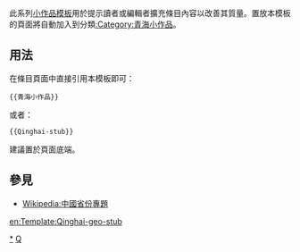 <includeonly></includeonly><noinclude>{{template doc page viewed directly}}</noinclude>
<!-- 在本行下編輯模板說明 -->
此系列[[:Category:小作品模板|小作品模板]]用於提示讀者或編輯者擴充條目內容以改善其質量。置放本模板的頁面將自動加入到分類[[:Category:青海小作品]]。
== 用法 ==
在條目頁面中直接引用本模板即可：
<pre>{{青海小作品}}
</pre>
或者：
<pre>{{Qinghai-stub}}
</pre>
建議置於頁面底端。
== 參見 ==
* [[Wikipedia:中國省份專題]]
<includeonly>
<!-- 本行下加入模板的分類 -->
[[Category:青海小作品|*]]
[[Category:中國地理小作品模板|Q]]
<!-- 本行下加入模板的跨語言鏈接 -->
[[en:Template:Qinghai-geo-stub]]
</includeonly>